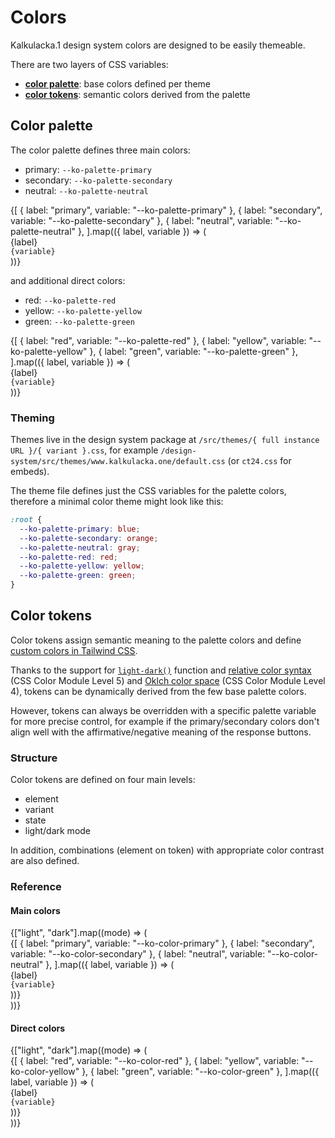 
<Meta title="Colors" />

# Colors

Kalkulacka.1 design system colors are designed to be easily themeable.

There are two layers of CSS variables:

- [**color palette**](#color-palette): base colors defined per theme
- [**color tokens**](#color-tokens): semantic colors derived from the palette

## Color palette

The color palette defines three main colors:

- primary: `--ko-palette-primary`
- secondary: `--ko-palette-secondary`
- neutral: `--ko-palette-neutral`

<Unstyled>
  <div
    style={{
      display: "grid",
      gridTemplateColumns: "repeat(auto-fill, minmax(8rem, 1fr))",
      gap: "2rem",
      backgroundColor: "rgba(0, 0, 0, 0.05)",
      padding: "2rem",
    }}
  >
    {[
      { label: "primary", variable: "--ko-palette-primary" },
      { label: "secondary", variable: "--ko-palette-secondary" },
      { label: "neutral", variable: "--ko-palette-neutral" },
    ].map(({ label, variable }) => (
      <div
        key={variable}
        style={{
          display: "flex",
          flexDirection: "column",
          alignItems: "center",
          gap: "0.5rem",
        }}
      >
        <div
          style={{
            width: "8rem",
            height: "8rem",
            borderRadius: "50%",
            backgroundColor: `var(${variable})`,
          }}
        />
        <div style={{ textAlign: "center", fontSize: "0.875rem" }}>{label}</div>
        <code style={{ textAlign: "center", fontSize: "0.625rem" }}>{variable}</code>
      </div>
    ))}
  </div>
</Unstyled>

and additional direct colors:

- red: `--ko-palette-red`
- yellow: `--ko-palette-yellow`
- green: `--ko-palette-green`

<Unstyled>
  <div
    style={{
      display: "grid",
      gridTemplateColumns: "repeat(auto-fill, minmax(8rem, 1fr))",
      gap: "2rem",
      backgroundColor: "rgba(0, 0, 0, 0.05)",
      padding: "2rem",
    }}
  >
    {[
      { label: "red", variable: "--ko-palette-red" },
      { label: "yellow", variable: "--ko-palette-yellow" },
      { label: "green", variable: "--ko-palette-green" },
    ].map(({ label, variable }) => (
      <div
        key={variable}
        style={{
          display: "flex",
          flexDirection: "column",
          alignItems: "center",
          gap: "0.5rem",
        }}
      >
        <div
          style={{
            width: "8rem",
            height: "8rem",
            borderRadius: "50%",
            backgroundColor: `var(${variable})`,
          }}
        />
        <div style={{ textAlign: "center", fontSize: "0.875rem" }}>{label}</div>
        <code style={{ textAlign: "center", fontSize: "0.625rem" }}>{variable}</code>
      </div>
    ))}
  </div>
</Unstyled>

### Theming

Themes live in the design system package at `/src/themes/{ full instance URL }/{ variant }.css`, for example `/design-system/src/themes/www.kalkulacka.one/default.css` (or `ct24.css` for embeds).

The theme file defines just the CSS variables for the palette colors, therefore a minimal color theme might look like this:

```css
:root {
  --ko-palette-primary: blue;
  --ko-palette-secondary: orange;
  --ko-palette-neutral: gray;
  --ko-palette-red: red;
  --ko-palette-yellow: yellow;
  --ko-palette-green: green;
}
```

## Color tokens

Color tokens assign semantic meaning to the palette colors and define [custom colors in Tailwind CSS](https://tailwindcss.com/docs/colors#customizing-your-colors).

Thanks to the support for [`light-dark()`](https://developer.mozilla.org/en-US/docs/Web/CSS/color_value/light-dark) function and [relative color syntax](https://developer.mozilla.org/en-US/docs/Web/CSS/CSS_colors/Relative_colors) (CSS Color Module Level 5) and [Oklch color space](https://developer.mozilla.org/en-US/docs/Web/CSS/color_value/oklch) (CSS Color Module Level 4), tokens can be dynamically derived from the few base palette colors.

However, tokens can always be overridden with a specific palette variable for more precise control, for example if the primary/secondary colors don't align well with the affirmative/negative meaning of the response buttons.

### Structure

Color tokens are defined on four main levels:

- element
- variant
- state
- light/dark mode

In addition, combinations (element on token) with appropriate color contrast are also defined.

### Reference

#### Main colors

<Unstyled>
  <div
    style={{
      display: "grid",
      gridAutoFlow: "rows",
    }}
  >
    {["light", "dark"].map((mode) => (
      <div
        key={mode}
        style={{
          display: "grid",
          gridTemplateColumns: "repeat(auto-fill, minmax(8rem, 1fr))",
          gap: "2rem",
          backgroundColor: mode === "dark" ? "rgba(0, 0, 0, 0.85)" : "rgba(0, 0, 0, 0.05)",
          color: mode === "dark" ? "white" : "black",
          padding: "2rem",
        }}
      >
        {[
          { label: "primary", variable: "--ko-color-primary" },
          { label: "secondary", variable: "--ko-color-secondary" },
          { label: "neutral", variable: "--ko-color-neutral" },
        ].map(({ label, variable }) => (
          <div
            key={`${mode}-${variable}`}
            style={{
              display: "flex",
              flexDirection: "column",
              alignItems: "center",
              gap: "0.5rem",
              colorScheme: mode,
            }}
          >
            <div
              style={{
                width: "8rem",
                height: "8rem",
                borderRadius: "50%",
                backgroundColor: `var(${variable})`,
              }}
            />
            <div style={{ textAlign: "center", fontSize: "0.875rem" }}>
              {label}
            </div>
            <code style={{ textAlign: "center", fontSize: "0.625rem" }}>{variable}</code>
          </div>
        ))}
      </div>
    ))}
  </div>
</Unstyled>

#### Direct colors

<Unstyled>
  <div
    style={{
      display: "grid",
      gridAutoFlow: "rows",
    }}
  >
    {["light", "dark"].map((mode) => (
      <div
        key={mode}
        style={{
          display: "grid",
          gridTemplateColumns: "repeat(auto-fill, minmax(8rem, 1fr))",
          gap: "2rem",
          backgroundColor: mode === "dark" ? "rgba(0, 0, 0, 0.85)" : "rgba(0, 0, 0, 0.05)",
          color: mode === "dark" ? "white" : "black",
          padding: "2rem",
        }}
      >
        {[
          { label: "red", variable: "--ko-color-red" },
          { label: "yellow", variable: "--ko-color-yellow" },
          { label: "green", variable: "--ko-color-green" },
        ].map(({ label, variable }) => (
          <div
            key={`${mode}-${variable}`}
            style={{
              display: "flex",
              flexDirection: "column",
              alignItems: "center",
              gap: "0.5rem",
              colorScheme: mode,
            }}
          >
            <div
              style={{
                width: "8rem",
                height: "8rem",
                borderRadius: "50%",
                backgroundColor: `var(${variable})`,
              }}
            />
            <div style={{ textAlign: "center", fontSize: "0.875rem" }}>
              {label}
            </div>
            <code style={{ textAlign: "center", fontSize: "0.625rem" }}>{variable}</code>
          </div>
        ))}
      </div>
    ))}
  </div>
</Unstyled>
